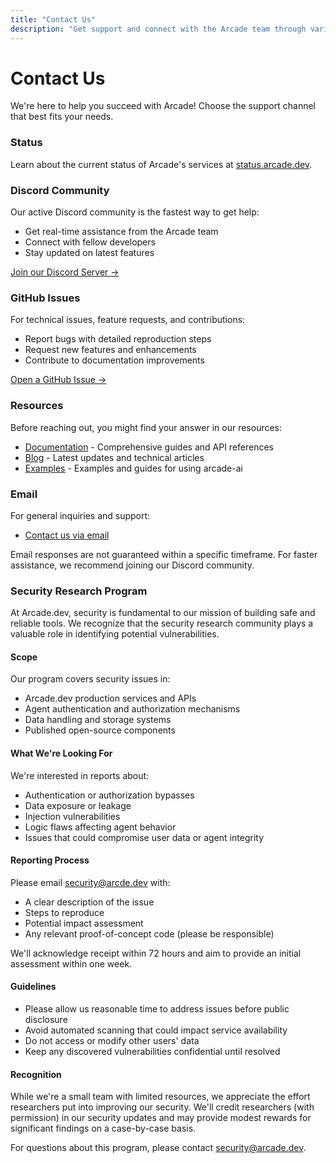 ```yaml
---
title: "Contact Us"
description: "Get support and connect with the Arcade team through various channels"
---
```



# Contact Us

We're here to help you succeed with Arcade! Choose the support channel that best fits your needs.

### <ChartGantt className="inline-block w-5 h-5 mr-1 -mt-1" /> Status
Learn about the current status of Arcade's services at [status.arcade.dev](https://status.arcade.dev/).

### <SiDiscord className="inline-block w-5 h-5 mr-1 -mt-1" /> Discord Community
Our active Discord community is the fastest way to get help:
- Get real-time assistance from the Arcade team
- Connect with fellow developers
- Stay updated on latest features

[Join our Discord Server →](https://discord.gg/GUZEMpEZ9p)

### <SiGithub className="inline-block w-5 h-5 mr-1 -mt-1" /> GitHub Issues
For technical issues, feature requests, and contributions:
- Report bugs with detailed reproduction steps
- Request new features and enhancements
- Contribute to documentation improvements

[Open a GitHub Issue →](https://github.com/ArcadeAI/arcade-ai/issues/new/choose)

### <BookOpen className="inline-block w-5 h-5 mr-1 -mt-1" /> Resources
Before reaching out, you might find your answer in our resources:
- [Documentation](https://docs.arcade.dev) - Comprehensive guides and API references
- [Blog](https://blog.arcade.dev/) - Latest updates and technical articles
- [Examples](https://github.com/ArcadeAI/arcade-ai/tree/main/examples) - Examples and guides for using arcade-ai

### <Mail className="inline-block w-5 h-5 mr-1 -mt-1" /> Email
For general inquiries and support:
- [Contact us via email](mailto:support@arcade.dev)

<Note>
Email responses are not guaranteed within a specific timeframe. For faster assistance, we recommend joining our Discord community.
</Note>

### <Bug className="inline-block w-5 h-5 mr-1 -mt-1" /> Security Research Program

At Arcade.dev, security is fundamental to our mission of building safe and reliable tools. We recognize that the security research community plays a valuable role in identifying potential vulnerabilities.

#### Scope

Our program covers security issues in:
* Arcade.dev production services and APIs
* Agent authentication and authorization mechanisms
* Data handling and storage systems
* Published open-source components

#### What We're Looking For

We're interested in reports about:
* Authentication or authorization bypasses
* Data exposure or leakage
* Injection vulnerabilities
* Logic flaws affecting agent behavior
* Issues that could compromise user data or agent integrity

#### Reporting Process

Please email security@arcde.dev with:
* A clear description of the issue
* Steps to reproduce
* Potential impact assessment
* Any relevant proof-of-concept code (please be responsible)

We'll acknowledge receipt within 72 hours and aim to provide an initial assessment within one week.

#### Guidelines

* Please allow us reasonable time to address issues before public disclosure
* Avoid automated scanning that could impact service availability
* Do not access or modify other users' data
* Keep any discovered vulnerabilities confidential until resolved

#### Recognition

While we're a small team with limited resources, we appreciate the effort researchers put into improving our security. We'll credit researchers (with permission) in our security updates and may provide modest rewards for significant findings on a case-by-case basis.

For questions about this program, please contact security@arcade.dev.
